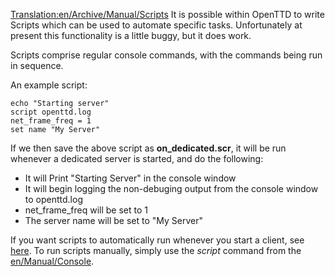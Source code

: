[[Translation:en/Archive/Manual/Scripts]]
It is possible within OpenTTD to write Scripts which can be used to automate specific tasks.
Unfortunately at present this functionality is a little buggy, but it does work.

Scripts comprise regular console commands, with the commands being run in sequence.

An example script:

 echo "Starting server"
 script openttd.log
 net_frame_freq = 1
 set name "My Server"

If we then save the above script as '''on_dedicated.scr''', it will be run whenever a dedicated server is started, and do the following:

* It will Print "Starting Server" in the console window
* It will begin logging the non-debuging output from the console window to openttd.log
* net_frame_freq will be set to 1
* The server name will be set to "My Server"


If you want scripts to automatically run whenever you start a client, see [[en/Manual/Running Startup Scripts|here]]. To run scripts manually, simply use the ''script'' command from the [[en/Manual/Console]].